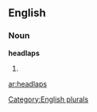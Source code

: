 ==English==

===Noun===
'''headlaps'''

# {{plural of|[[headlap]]}}

{{anagrams:en/aadehlps}}
[[Category:English plurals]]

[[ar:headlaps]]